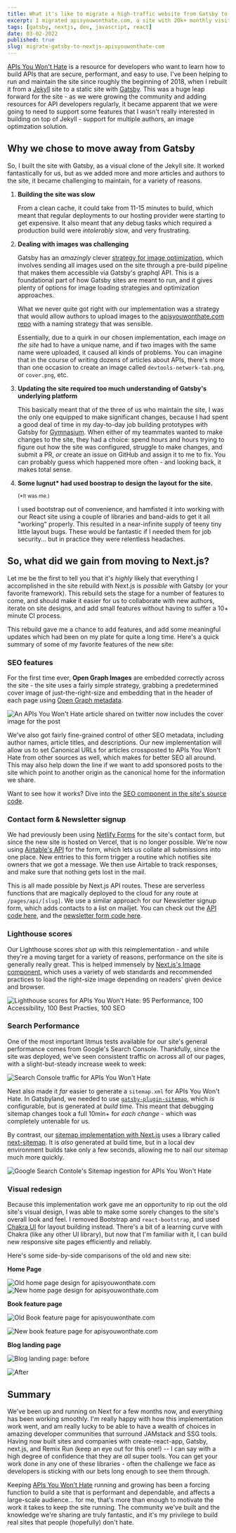 ```yaml
---
title: What it's like to migrate a high-traffic website from Gatsby to Next.js
excerpt: I migrated apisyouwonthate.com, a site with 20k+ monthly visits, from Gatsby to Next.js at the end of 2021. Let's talk about what I learned from that experience.
tags: [gatsby, nextjs, dev, javascript, react]
date: 03-02-2022
published: true
slug: migrate-gatsby-to-nextjs-apisyouwonthate-com
---
```


[APIs You Won't Hate](https://apisyouwonthate.com) is a resource for developers who want to learn how to build APIs that are secure, performant, and easy to use. I've been helping to run and maintain the site since roughly the beginning of 2018, when I rebuilt it from a [Jekyll](https://jekyllrb.com/) site to a static site with [Gatsby](https://www.gatsbyjs.com/). This was a huge leap forward for the site - as we were growing the community and adding resources for API developers regularly, it became apparent that we were going to need to support some features that I wasn't really interested in building on top of Jekyll - support for multiple authors, an image optimzation solution.

## Why we chose to move away from Gatsby

So, I built the site with Gatsby, as a visual clone of the Jekyll site. It worked fantastically for us, but as we added more and more articles and authors to the site, it became challenging to maintain, for a variety of reasons.

1.  **Building the site was slow**

    From a clean cache, it could take from 11-15 minutes to build, which meant that regular deployments to our hosting provider were starting to get expensive. It also meant that any debug tasks which required a production build were _intolerably_ slow, and very frustrating.

2.  **Dealing with images was challenging**

    Gatsby has an _amazingly_ clever [strategy for image optimization](https://www.gatsbyjs.com/plugins/gatsby-image/), which involves sending all images used on the site through a pre-build pipeline that makes them accessible via Gatsby's graphql API. This is a foundational part of how Gatsby sites are meant to run, and it gives plenty of options for image loading strategies and optimization approaches.

    What we never quite got right with our implementation was a strategy that would allow authors to upload images to the [apisyouwonthate.com repo](https://github.com/apisyouwonthate/apisyouwonthate.com) with a naming strategy that was sensible.

    Essentially, due to a quirk in our chosen implementation, each image _on the site_ had to have a unique name, and if two images with the same name were uploaded, it caused all kinds of problems. You can imagine that in the course of writing dozens of articles about APIs, there's more than one occasion to create an image called `devtools-network-tab.png`, or `cover.png`, etc.

3.  **Updating the site required too much understanding of Gatsby's underlying platform**

    This basically meant that of the three of us who maintain the site, I was the only one equipped to make significant changes, because I had spent a good deal of time in my day-to-day job building prototypes with Gatsby for [Gymnasium](https://thegymnasium.com). When either of my teammates wanted to make changes to the site, they had a choice: spend hours and hours trying to figure out how the site was configured, struggle to make changes, and submit a PR, _or_ create an issue on GitHub and assign it to me to fix. You can probably guess which happened more often - and looking back, it makes total sense.

4.  **Some lugnut\* had used boostrap to design the layout for the site.**

    <small>

    (\*It was me.)

    </small>

    I used bootstrap out of convenience, and hamfisted it into working with our React site using a couple of libraries and band-aids to get it all "working" properly. This resulted in a near-infinite supply of teeny tiny little layout bugs. These would be fantastic if I needed them for job security... but in practice they were relentless headaches.

## So, what did we gain from moving to Next.js?

Let me be the first to tell you that it's _highly_ likely that everything I accomplished in the site rebuild with Next.js is _possible_ with Gatsby (or your favorite framework). This rebuild sets the stage for a number of features to come, and should make it easier for us to collaborate with new authors, iterate on site designs, and add small features without having to suffer a 10+ minute CI process.

This rebuild gave me a chance to add features, and add some meaningful updates which had been on my plate for quite a long time. Here's a quick summary of some of my favorite features of the new site:

### SEO features

For the first time ever, **Open Graph Images** are embedded correctly across the site - the site uses a fairly simple strategy, grabbing a predetermined cover image of just-the-right-size and embedding that in the header of each page using [Open Graph metadata](https://mikebifulco.com/posts/reset-your-open-graph-embeds-on-linkedin-twitter-facebook).

<Image
  publicId="posts/migrate-gatsby-to-nextjs-apisyouwonthate-com/og-embeds-work"
  alt="An APIs You Won't Hate article shared on twitter now includes the cover image for the post"
  caption="Rich Open Graph embeds get much more traffic from twitter than the alternative."
/>

We've also got fairly fine-grained control of other SEO metadata, including author names, article titles, and descriptions. Our new implementation will allow us to set Canonical URLs for articles crossposted to APIs You Won't Hate from other sources as well, which makes for better SEO all around. This may also help down the line if we want to add sponsored posts to the site which point to another origin as the canonical home for the information we share.

Want to see how it works? Dive into the [SEO component in the site's source code](https://github.com/apisyouwonthate/apisyouwonthate.com/blob/main/src/components/SEO/SEO.js).

### Contact form & Newsletter signup

We had previously been using [Netlify Forms](https://www.netlify.com/products/forms/) for the site's contact form, but since the new site is hosted on Vercel, that is no longer possible. We're now using [Airtable's API](https://github.com/apisyouwonthate/apisyouwonthate.com/blob/main/src/pages/api/contact/index.js) for the form, which lets us collate all submissions into one place. New entries to this form trigger a routine which notifies site owners that we got a message. We then use Airtable to track responses, and make sure that nothing gets lost in the mail.

This is all made possible by Next.js API routes. These are serverless functions that are magically deployed to the cloud for any route at `/pages/api/[slug]`. We use a similar approach for our Newsletter signup form, which adds contacts to a list on mailjet. You can check out the [API code here](https://github.com/apisyouwonthate/apisyouwonthate.com/blob/main/src/pages/api/newsletter/index.js), and the [newsletter form code here](https://github.com/apisyouwonthate/apisyouwonthate.com/blob/main/src/components/NewsletterForm/NewsletterForm.js).

### Lighthouse scores

Our Lighthouse scores _shot up_ with this reimplementation - and while they're a moving target for a variety of reasons, performance on the site is generally really great. This is helped immensely by [Next.js's Image component](https://nextjs.org/docs/basic-features/image-optimization), which uses a variety of web standards and recommended practices to load the right-size image depending on readers' given device and browser.

<Image
  publicId="posts/migrate-gatsby-to-nextjs-apisyouwonthate-com/lighthouse-scores"
  alt="Lighthouse scores for APIs You Won't Hate: 95 Performance, 100 Accessibility, 100 Best Practies, 100 SEO"
  caption="Near-perfect lighthouse scores were far easier to land thanks to our use of Next.js Image Optimization"
/>

### Search Performance

One of the most important litmus tests available for our site's general performance comes from Google's Search Console. Thankfully, since the site was deployed, we've seen consistent traffic on across all of our pages, with a slight-but-steady increase week to week:

<Image
  publicId="posts/migrate-gatsby-to-nextjs-apisyouwonthate-com/search-results"
  alt="Search Console traffic for APIs You Won't Hate"
  caption="Search Console traffic for APIs You Won't Hate"
/>

Next also made it _far_ easier to generate a `sitemap.xml` for APIs You Won't Hate. In Gatsbyland, we needed to use [`gatsby-plugin-sitemap`](https://www.gatsbyjs.com/docs/how-to/adding-common-features/creating-a-sitemap/), which _is_ configurable, but is generated at _build time._ This meant that debugging sitemap changes took a full 10min+ for _each change_ - which was completely untenable for us.

By contrast, our [sitemap implementation with Next.js](https://github.com/apisyouwonthate/apisyouwonthate.com/blob/main/next-sitemap.js) uses a library called [next-sitemap](https://github.com/iamvishnusankar/next-sitemap). It is _also_ generated at build time, but in a local dev environment builds take only a few seconds, allowing me to nail our sitemap much more quickly.

<Image
  publicId="posts/migrate-gatsby-to-nextjs-apisyouwonthate-com/sitemap"
  alt="Google Search Contole's Sitemap ingestion for APIs You Won't Hate"
  caption="Once everything was right, we pointed Google Search Console to the new sitemap, and verified that everything was working correctly."
/>

### Visual redesign

Because this implementation work gave me an opportunity to rip out the old site's visual design, I was able to make some sorely changes to the site's overall look and feel. I removed Bootstrap and `react-bootstrap`, and used [Chakra UI](https://chakra-ui.com/) for layout building instead. There's a bit of a learning curve with Chakra (like any other UI library), but now that I'm familiar with it, I can build new responsive site pages efficiently and reliably.

Here's some side-by-side comparisons of the old and new site:

**Home Page**

<div className="grid gap-4 md:grid-cols-2">
  <Image
    publicId="posts/migrate-gatsby-to-nextjs-apisyouwonthate-com/home-before"
    alt="Old home page design for apisyouwonthate.com"
    caption="Home page: before"
  />
  <Image
    publicId="posts/migrate-gatsby-to-nextjs-apisyouwonthate-com/home-after"
    alt="New home page design for apisyouwonthate.com"
    caption="After"
  />
</div>

**Book feature page**

<div className="grid md:grid-cols-2 gap-4">
  <Image
    publicId="posts/migrate-gatsby-to-nextjs-apisyouwonthate-com/book-before"
    alt="Old Book feature page for apisyouwonthate.com"
    caption="Book feature page: before"
  />

  <Image
    publicId="posts/migrate-gatsby-to-nextjs-apisyouwonthate-com/book-after"
    alt="New book feature page for apisyouwonthate.com"
    caption="After"
  />
</div>

**Blog landing page**

<div className="grid md:grid-cols-2 gap-4">
<Image
  publicId="posts/migrate-gatsby-to-nextjs-apisyouwonthate-com/blog-before"
  caption="Old blog landing page for apisyouwonthate.com"
  alt="Blog landing page: before"
/>

<Image
  publicId="posts/migrate-gatsby-to-nextjs-apisyouwonthate-com/blog-after"
  caption="New blog landing page for apisyouwonthate.com"
  alt="After"
/>
</div>

## Summary

We've been up and running on Next for a few months now, and everything has been working smoothly. I'm really happy with how this implementation work went, and am really lucky to be able to have a wealth of choices in amazing developer communities that surround JAMstack and SSG tools. Having now built sites and companies with create-react-app, Gatsby, next.js, and Remix Run (keep an eye out for this one!) -- I can say with a high degree of confidence that they are _all_ super tools. You can get your work done in any one of these libraries - often the challenge we face as developers is sticking with our bets long enough to see them through.

Keeping [APIs You Won't Hate](https://apisyouwonthate.com) running and growing has been a forcing function to build a site that is performant and dependable, and affects a large-scale audience... for me, that's more than enough to motivate the work it takes to keep the site running. The community we've built and the knowledge we're sharing are truly fantastic, and it's my privilege to build real sites that people (hopefully) don't hate.
